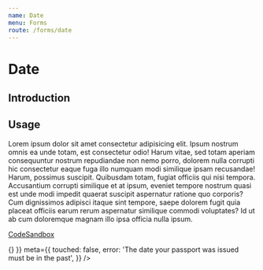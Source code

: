 ```yaml
---
name: Date
menu: Forms
route: /forms/date
---
```



# Date

## Introduction

## Usage

Lorem ipsum dolor sit amet consectetur adipisicing elit. Ipsum nostrum omnis ea unde totam, est 
consectetur odio! Harum vitae, sed totam aperiam consequuntur nostrum repudiandae non nemo porro, 
dolorem nulla corrupti hic consectetur eaque fuga illo numquam modi similique ipsam recusandae! Harum, 
possimus suscipit. Quibusdam totam, fugiat officiis qui nisi tempora. Accusantium corrupti similique 
et at ipsum, eveniet tempore nostrum quasi est unde modi impedit quaerat suscipit aspernatur ratione 
quo corporis? Cum dignissimos adipisci itaque sint tempore, saepe dolorem fugit quia placeat officiis 
earum rerum aspernatur similique commodi voluptates? Id ut ab cum doloremque magnam illo ipsa officia nulla ipsum.

[CodeSandbox](https://codesandbox.io/s/nice-dream-xs3zp)

<Playground>
	<div style={{ width: 400, padding: 10 }}>
		<InputDate
			label="When was your passport issued?"
			hint="For example, 12 11 2007"
			required={true}
			input={{
				onChange: console.log,
				onBlur: () => {}
			}}
			meta={{
				touched: false,
				error: 'The date your passport was issued must be in the past',
			}}
		/>
	</div>
</Playground>